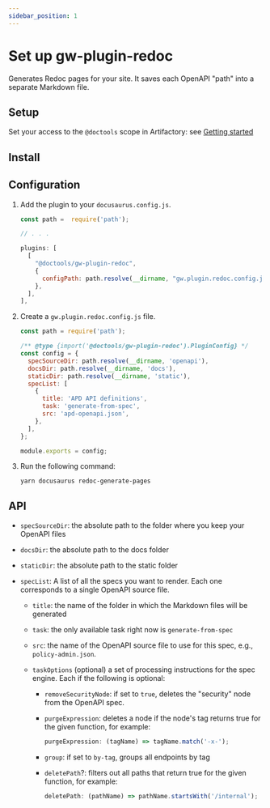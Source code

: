 ```yaml
---
sidebar_position: 1
---
```


# Set up gw-plugin-redoc

Generates Redoc pages for your site. It saves each OpenAPI "path" into a
separate Markdown file.

## Setup

Set your access to the `@doctools` scope in Artifactory: see
[Getting started](../../intro.md)

## Install


<ThemeCodeBlock packageName="gw-plugin-redoc" />

## Configuration

1. Add the plugin to your `docusaurus.config.js`.

   ```js
   const path =  require('path');

   // . . .

   plugins: [
     [
       "@doctools/gw-plugin-redoc",
       {
         configPath: path.resolve(__dirname, "gw.plugin.redoc.config.js"),
       },
     ],
   ],
   ```

1. Create a `gw.plugin.redoc.config.js` file.

   ```js
   const path = require('path');

   /** @type {import('@doctools/gw-plugin-redoc').PluginConfig} */
   const config = {
     specSourceDir: path.resolve(__dirname, 'openapi'),
     docsDir: path.resolve(__dirname, 'docs'),
     staticDir: path.resolve(__dirname, 'static'),
     specList: [
       {
         title: 'APD API definitions',
         task: 'generate-from-spec',
         src: 'apd-openapi.json',
       },
     ],
   };

   module.exports = config;
   ```

1. Run the following command:

   ```
   yarn docusaurus redoc-generate-pages
   ```

## API

- `specSourceDir`: the absolute path to the folder where you keep your OpenAPI
  files
- `docsDir`: the absolute path to the docs folder
- `staticDir`: the absolute path to the static folder
- `specList`: A list of all the specs you want to render. Each one corresponds
  to a single OpenAPI source file.

  - `title`: the name of the folder in which the Markdown files will be
    generated
  - `task`: the only available task right now is `generate-from-spec`
  - `src`: the name of the OpenAPI source file to use for this spec, e.g.,
    `policy-admin.json`.
  - `taskOptions` (optional) a set of processing instructions for the spec
    engine. Each if the following is optional:

    - `removeSecurityNode`: if set to `true`, deletes the "security" node from
      the OpenAPI spec.
    - `purgeExpression`: deletes a node if the node's tag returns true for the
      given function, for example:

      ```js
      purgeExpression: (tagName) => tagName.match('-x-');
      ```

    - `group`: if set to `by-tag`, groups all endpoints by tag
    - `deletePath`?: filters out all paths that return true for the given
      function, for example:

      ```js
      deletePath: (pathName) => pathName.startsWith('/internal');
      ```

